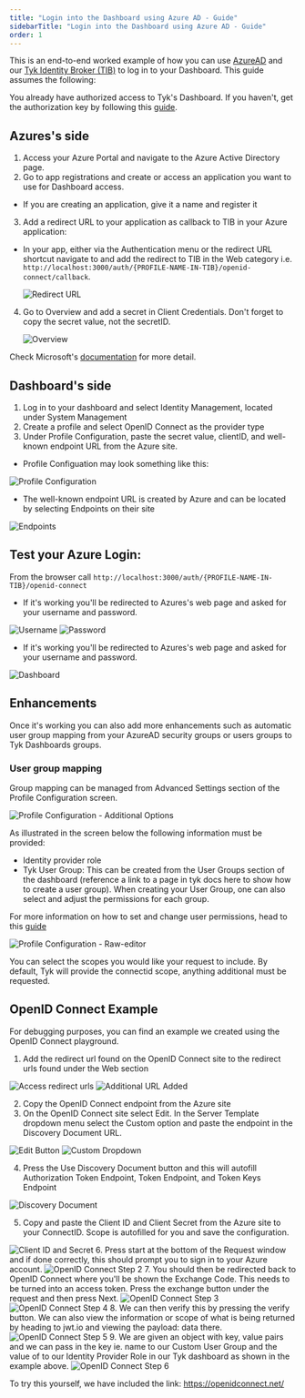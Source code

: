 ```yaml
---
title: "Login into the Dashboard using Azure AD - Guide"
sidebarTitle: "Login into the Dashboard using Azure AD - Guide"
order: 1
---
```


This is an end-to-end worked example of how you can use [AzureAD](https://azure.microsoft.com/en-gb/services/active-directory/) and our [Tyk Identity Broker (TIB)](https://tyk.io/docs/concepts/tyk-components/identity-broker/
) to log in to your Dashboard.
This guide assumes the following:

You already have authorized access to Tyk's Dashboard. If you haven't, get the authorization key by following this [guide](/5.6/basic-config-and-security/security/dashboard/create-users#create-a-dashboard-user-with-the-api).

## Azures's side
1. Access your Azure Portal and navigate to the Azure Active Directory page.
2. Go to app registrations and create or access an application you want to use for Dashboard access.
  - If you are creating an application, give it a name and register it 
3. Add a redirect URL to your application as callback to TIB in your Azure application:
  - In your app, either via the Authentication menu or the redirect URL shortcut navigate to and add the redirect to TIB in the Web category i.e. `http://localhost:3000/auth/{PROFILE-NAME-IN-TIB}/openid-connect/callback`.

    <img src="/img/azureAD/redirect-URL-1.png" alt="Redirect URL" />
4. Go to Overview and add a secret in Client Credentials. Don't forget to copy the secret value, not the secretID. 

   <img src="/img/azureAD/overview-1.png" alt="Overview" />

Check Microsoft's [documentation](https://docs.microsoft.com/en-us/azure/active-directory/develop/quickstart-register-app) for more detail.

## Dashboard's side 
1. Log in to your dashboard and select Identity Management, located under System Management
2. Create a profile and select OpenID Connect as the provider type
3. Under Profile Configuration, paste the secret value, clientID, and well-known endpoint URL from the Azure site. 
  - Profile Configuation may look something like this:

  <img src="/img/azureAD/profile-configuration-1.png" alt="Profile Configuration" />

  - The well-known endpoint URL is created by Azure and can be located by selecting Endpoints on their site

  <img src="/img/azureAD/endpoints-11.png" alt="Endpoints" />

## Test your Azure Login:
  From the browser call `http://localhost:3000/auth/{PROFILE-NAME-IN-TIB}/openid-connect`
  - If it's working you'll be redirected to Azures's web page and asked for your username and password.

  <img src="/img/azureAD/username.png" alt="Username" />

  <img src="/img/azureAD/password.png" alt="Password" />
    
  - If it's working you'll be redirected to Azures's web page and asked for your username and password.

  <img src="/img/azureAD/dashboard.png" alt="Dashboard" />

## Enhancements

Once it's working you can also add more enhancements such as automatic user group mapping from your AzureAD security groups or users groups to Tyk Dashboards groups.

### User group mapping
Group mapping can be managed from Advanced Settings section of the Profile Configuration screen.

<img src="/img/azureAD/additional-options.png" alt="Profile Configuration - Additional Options" />

As illustrated in the screen below the following information must be provided:

 - Identity provider role
 - Tyk User Group: This can be created from the User Groups section of the dashboard (reference a link to a page in tyk docs here to show how to create a user group). When creating your User Group, one can also select and adjust the permissions for each group. 

For more information on how to set and change user permissions, head to this [guide](/5.6/basic-config-and-security/security/dashboard/create-user-groups#set-user-group-permissions)

<img src="/img/azureAD/raw-editor.png" alt="Profile Configuration - Raw-editor" />

You can select the scopes you would like your request to include. By default, Tyk will provide the connectid scope, anything additional must be requested.

## OpenID Connect Example
For debugging purposes, you can find an example we created using the OpenID Connect playground.
1. Add the redirect url found on the OpenID Connect site to the redirect urls found under the Web section

<img src="/img/azureAD/openid_connect/access_redirect_urls.png" alt="Access redirect urls" />

<img src="/img/azureAD/openid_connect/additional_redirect_url.png" alt="Additional URL Added" />

 2. Copy the OpenID Connect endpoint from the Azure site
 3. On the OpenID Connect site select Edit. In the Server Template dropdown menu select the Custom option and paste the endpoint in the Discovery Document URL. 

 <img src="/img/azureAD/openid_connect/edit_button.png" alt="Edit Button" />

 <img src="/img/azureAD/openid_connect/custom_dropdown.png" alt="Custom Dropdown" />

 4. Press the Use Discovery Document button and this will autofill Authorization Token Endpoint, Token Endpoint, and Token Keys Endpoint

 <img src="/img/azureAD/openid_connect/discovery_document.png" alt="Discovery Document" />

 5. Copy and paste the Client ID and Client Secret from the Azure site to your ConnectID. Scope is autofilled for you and save the configuration.

<img src="/img/azureAD/openid_connect/client_id_client_secret.png" alt="Client ID and Secret" />
6. Press start at the bottom of the Request window and if done correctly, this should prompt you to sign in to your Azure account.

<img src="/img/azureAD/openid_connect/step-2.png" alt="OpenID Connect Step 2" />
7. You should then be redirected back to OpenID Connect where you'll be shown the Exchange Code. This needs to be turned into an access token. Press the exchange button under the request and then press Next.

<img src="/img/azureAD/openid_connect/step-3.png" alt="OpenID Connect Step 3" />
<img src="/img/azureAD/openid_connect/step-4.png" alt="OpenID Connect Step 4" />
8. We can then verify this by pressing the verify button. We can also view the information or scope of what is being returned by heading to jwt.io and viewing the payload: data there.

<img src="/img/azureAD/openid_connect/step-5.png" alt="OpenID Connect Step 5" />
9. We are given an object with key, value pairs and we can pass in the key ie. name to our Custom User Group and the value of to our Identity Provider Role in our Tyk dashboard as shown in the example above. 

<img src="/img/azureAD/openid_connect/step-6.png" alt="OpenID Connect Step 6" />

To try this yourself, we have included the link: https://openidconnect.net/